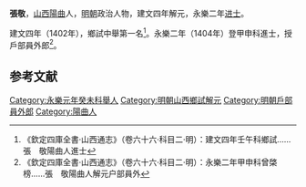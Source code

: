'''張敬'''，[[山西|山西]][[陽曲|陽曲]]人，[[明朝|明朝]]政治人物，建文四年解元，永樂二年[[进士|进士]]。

建文四年（1402年），鄉試中舉第一名<ref>《欽定四庫全書·山西通志》（卷六十六·科目二·明）：建文四年壬午科鄉試……張　敬陽曲人進士</ref>。永樂二年（1404年）登甲申科進士，授戶部員外郎<ref>《欽定四庫全書·山西通志》（卷六十六·科目二·明）：永樂二年甲申科曾棨榜……張　敬陽曲人解元户部員外</ref>。

==参考文献==
{{reflist}}
{{明朝人物小作品}}
{{永樂二年甲申科殿試金榜}}
{{DEFAULTSORT:Zhang张}}
[[Category:永樂元年癸未科舉人|Category:永樂元年癸未科舉人]]
[[Category:明朝山西鄉試解元|Category:明朝山西鄉試解元]]
[[Category:明朝戶部員外郎|Category:明朝戶部員外郎]]
[[Category:陽曲人|Category:陽曲人]]